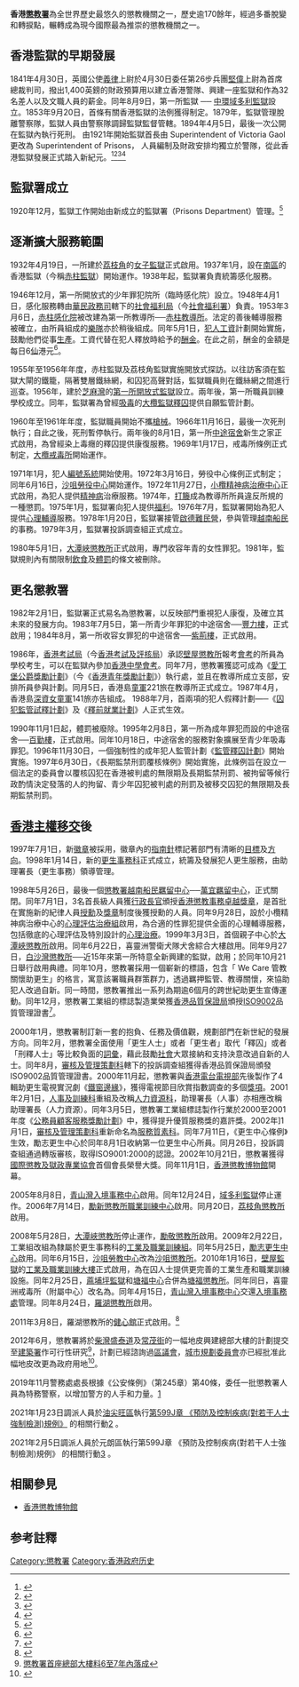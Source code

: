 {{multiple image
| footer = [[香港主權移交|香港主權移交]]前的[[懲教署|懲教署]][[徽章|徽章]]（1982至1997年），中央有[[伊麗莎白二世|伊麗莎白二世]]之徽章及主權移交後的懲教署徽章（1997年至現在）
| align = right
| image1 = Badge of the Correctional Service Department before 1st of July, 1997.gif
| width1 = 116
<!-- 注释出：| image2 = Hong Kong Correctional Services.svg -->
| width2 = 155
}}
'''香港[[懲教署|懲教署]]'''為全世界歷史最悠久的懲教機關之一，歷史逾170餘年，經過多番脫變和轉捩點，輾轉成為現今國際最為推崇的懲教機關之一。

==香港監獄的早期發展==
1841年4月30日，英國公使[[義律|義律]]上尉於4月30日委任第26步兵團[[堅偉|堅偉]]上尉為首席總裁判司，撥出1,400英鎊的財政預算用以建立香港警隊、興建一座監獄和作為32名差人以及文職人員的薪金。同年8月9日，第一所監獄 ── [[中環|中環]][[域多利監獄|域多利監獄]]設立。1853年9月20日，首條有關香港監獄的法例獲得制定。1879年，監獄管理脫離警察隊，監獄人員由警察隊調歸監獄監督管轄。1894年4月5日，最後一次公開在監獄內執行死刑。 由1921年開始監獄首長由 Superintendent of Victoria Gaol 更改為 Superintendent of Prisons， 人員編制及財政安排均獨立於警隊，從此香港監獄發展正式踏入新紀元。<ref>{{cite web|url=http://google.com/books/about/?id=WNkWMwEACAAJ|title=懲與教: 香港獄政發展 (1921-2011)|publisher=香港懲教署|author=鄒興華、蕭麗娟|date=2011|accessdate=2020-05-21|archive-date=2020-05-26|archive-url=https://web.archive.org/web/20200526192149/https://books.google.com/books/about/?id=WNkWMwEACAAJ&hl=en|dead-url=no}}</ref><ref>{{cite web|url=https://web.archive.org/web/20200521180924/https://www.csd.gov.hk/annualreview/2012/ebook/files_tc/csd_ar2012_tc.pdf|title=香港懲教署2012年年報|publisher=香港懲教署|date=2012}}</ref><ref>{{cite web|url=https://web.archive.org/web/20200521175351/https://hk.news.appledaily.com/local/daily/article/20111227/15927930|title=90年前囚犯好餸過平民
|publisher=蘋果日報|date=2011年12月27日}}</ref><ref>{{cite web|url=https://web.archive.org/web/20200521184419/https://www.csd.gov.hk/images/doc/pub/pub_off/Full_main_BR.pdf|title=香港懲教　任重道遠 ： 1841至1999年 香港懲教服務歷史|publisher=冼樂嘉新聞資訊有限公司|date=1999年3月|author=冼樂嘉、呂麗娟}}</ref>

==監獄署成立==
1920年12月，監獄工作開始由新成立的監獄署（Prisons Department）管理。<ref>{{Cite web|url=https://www.csd.gov.hk/tc_chi/about/about_history/abt_his_early.html|title=早期歷史|accessdate=2018-01-13|work=www.csd.gov.hk|language=zh-hk|archive-date=2020-04-19|archive-url=https://web.archive.org/web/20200419235801/https://www.csd.gov.hk/tc_chi/about/about_history/abt_his_early.html|dead-url=no}}</ref>

==逐漸擴大服務範圍==
1932年4月19日，一所建於[[荔枝角|荔枝角]]的[[荔枝角收押所|女子監獄]]正式啟用。1937年1月，設在[[南區_(香港)|南區]]的香港監獄（今稱[[赤柱監獄|赤柱監獄]]）開始運作。1938年起，監獄署負責統籌感化服務。

1946年12月，第一所開放式的少年罪犯院所（臨時感化院）設立。1948年4月1日，感化服務轉由[[華民政務司|華民政務司]]轄下的[[社會福利局|社會福利局]]（今[[社會福利署|社會福利署]]）負責。1953年3月6日，[[馬坑監獄|赤柱感化院]]被改建為第一所教導所──[[馬坑監獄|赤柱教導所]]。法定的善後輔導服務被確立，由所員組成的[[樂隊|樂隊]]亦於稍後組成。同年5月1日，[[犯人|犯人]][[工資|工資]]計劃開始實施，鼓勵他們從事[[生產|生產]]。工資代替在犯人釋放時給予的[[酬金|酬金]]。在此之前，酬金的金額是每日6[[仙|仙]]港元<ref>{{Cite web |url=http://www.csd.gov.hk/tc_chi/abt/abt_his/abt_his_early.html |title=早期歷史 |access-date=2010-10-01 |archive-date=2006-12-13 |archive-url=https://web.archive.org/web/20061213145039/http://www.csd.gov.hk/tc_chi/abt/abt_his/abt_his_early.html |dead-url=no }}</ref>。

1955年至1956年年度，赤柱監獄及荔枝角監獄實施開放式探訪。以往訪客須在監獄大閘的鐵籠，隔著雙層鐵絲網，和囚犯高聲對話，監獄職員則在鐵絲網之間進行巡查。1956年，建於[[芝麻灣|芝麻灣]]的[[芝麻灣懲教所及芝新懲教所|第一所開放式監獄]]設立。兩年後，第一所職員訓練學校成立。同年，監獄署為曾經[[吸毒|吸毒]]的[[大欖懲教所|大欖監獄]][[釋囚|釋囚]]提供自願監管計劃。

1960年至1961年年度，監獄職員開始不攜[[槍械|槍械]]。1966年11月16日，最後一次死刑執行；自此之後，死刑暫停執行。兩年後的8月1日，第一所[[懲教署中途宿舍|中途宿舍]]新生之家正式啟用，為曾經染上毒癮的釋囚提供康復服務。1969年1月17日，戒毒所條例正式制定，[[大欖懲教所|大欖戒毒所]]開始運作。

1971年1月，犯人[[編號|編號]][[系統|系統]]開始使用。1972年3月16日，勞役中心條例正式制定；同年6月16日，[[沙咀懲教所及勵志更生中心|沙咀勞役中心]]開始運作。1972年11月27日，[[小欖精神病治療中心|小欖精神病治療中心]]正式啟用，為犯人提供[[精神病|精神病]]治療服務。1974年，[[打籐|打籐]]成為教導所所員違反所規的一種懲罰。1975年1月，監獄署向犯人提供[[福利|福利]]。1976年7月，監獄署開始為犯人提供[[心理輔導|心理輔導]]服務。1978年1月20日，監獄署接管[[前皇家空軍基地|啟德難民營]]，參與管理[[香港越南船民問題|越南船民]]的事務。1979年3月，監獄署投訴調查組正式成立。

1980年5月1日，[[大潭峽懲教所|大潭峽懲教所]]正式啟用，專門收容年青的女性罪犯。1981年，監獄規則內有關限制[[飲食|飲食]]及[[體罰|體罰]]的條文被刪除。

==更名懲教署==
1982年2月1日，監獄署正式易名為懲教署，以反映部門重視犯人康復，及確立其未來的發展方向。1983年7月5日，第一所青少年罪犯的中途宿舍──[[豐力樓|豐力樓]]，正式啟用；1984年8月，第一所收容女罪犯的中途宿舍──[[紫荊樓|紫荊樓]]，正式啟用。

1986年，[[香港考試局|香港考試局]]（今[[香港考試及評核局|香港考試及評核局]]）承認[[壁屋懲教所|壁屋懲教所]]報考[[香港中學會考|會考]]的所員為學校考生，可以在監獄內參加[[香港中學會考|香港中學會考]]。同年7月，懲教署獲認可成為《[[愛丁堡公爵獎勵計劃|愛丁堡公爵獎勵計劃]]》（今《[[香港青年獎勵計劃|香港青年獎勵計劃]]》）執行處，並且在教導所成立支部，安排所員參與計劃。同月5日，香港島[[童軍|童軍]]221旅在教導所正式成立。1987年4月，香港島[[深資|深資]][[女童軍|女童軍]]141旅亦告組成。 1988年7月，首兩項的犯人假釋計劃—─《[[囚犯監管試釋計劃|囚犯監管試釋計劃]]》及《[[釋前就業計劃|釋前就業計劃]]》人正式生效。

1990年11月1日起，體罰被廢除。1995年2月8日，第一所為成年罪犯而設的中途宿舍──[[百勤樓|百勤樓]]，正式啟用。同年10月18日，中途宿舍的服務對象擴展至青少年吸毒罪犯。1996年11月30日，一個強制性的成年犯人監管計劃《[[監管釋囚計劃|監管釋囚計劃]]》開始實施。1997年6月30日，《長期監禁刑罰覆核條例》開始實施，此條例旨在設立一個法定的委員會以覆核囚犯在香港被判處的無限期及長期監禁刑罰、被拘留等候行政酌情決定發落的人的拘留、青少年囚犯被判處的刑罰及被移交囚犯的無限期及長期監禁刑罰。

==[[香港主權移交|香港主權移交]]後==
1997年7月1日，新[[徽章|徽章]]被採用，徽章內的[[指南針|指南針]]標記著部門有清晰的[[目標|目標]]及[[方向|方向]]。1998年1月14日，新的[[更生事務科|更生事務科]]正式成立，統籌及發展犯人更生服務，由助理署長（更生事務）領導管理。 

1998年5月26日，最後一個[[懲教署越南船民羈留中心|懲教署越南船民羈留中心]]──[[萬宜羈留中心|萬宜羈留中心]]，正式關閉。同年7月1日，3名首長級人員獲[[香港特區行政長官|行政長官]]頒授[[香港懲教事務卓越獎章|香港懲教事務卓越獎章]]，是首批在實施新的紀律人員[[授勳|授勳]]及[[獎章|獎章]]制度後獲授勳的人員。同年9月28日，設於小欖精神病治療中心的[[心理評估治療組|心理評估治療組]]啟用，為合適的性罪犯提供全面的心理輔導服務，包括徹底的心理評估及特別設計的[[心理治療|心理治療]]。1999年3月3日，首個親子中心於[[大潭峽懲教所|大潭峽懲教所]]啟用。同年6月22日，喜靈洲警衛犬隊犬舍綜合大樓啟用。同年9月27日，[[白沙灣懲教所|白沙灣懲教所]]──近15年來第一所特意全新興建的監獄，啟用；於同年10月21日舉行啟用典禮。同年10月，懲教署採用一個嶄新的標語，包含「 We Care 管教關懷助更生」的格言，寓意該署職員群策群力，透過羈押監管、教導關懷，來協助犯人改過自新。同一時間，懲教署推出一系列為期逾6個月的跨世紀助更生宣傳運動。同年12月，懲教署工業組的標誌製造業榮獲[[香港品質保證局|香港品質保證局]]頒授[[ISO9002|ISO9002]]品質管理證書<ref>{{Cite web |url=http://www.csd.gov.hk/tc_chi/abt/abt_his/abt_his_1950.html |title=五 十 年 代 至 九 十 年 代  |access-date=2010-10-01 |archive-date=2013-10-06 |archive-url=https://web.archive.org/web/20131006081328/http://www.csd.gov.hk/tc_chi/abt/abt_his/abt_his_1950.html |dead-url=no }}</ref>。

2000年1月，懲教署制訂新一套的抱負、任務及價值觀，規劃部門在新世紀的發展方向。同年2月，懲教署全面使用「更生人士」或者「更生者」取代「釋囚」或者「刑釋人士」等比較負面的[[詞彙|詞彙]]，藉此鼓勵[[社會|社會]]大眾接納和支持決意改過自新的人士。同年8月，[[審核及管理策劃科|審核及管理策劃科]]轄下的投訴調查組獲得香港品質保證局頒發ISO9002品質管理證書。2000年11月起，懲教署與[[香港電台電視部|香港電台電視部]]先後製作了4輯助更生電視實況劇《[[鐵窗邊緣|鐵窗邊緣]]》，獲得電視節目欣賞指數調查的多個[[獎項|獎項]]。2001年2月1日，[[人事及訓練科|人事及訓練科]]重組及改稱[[人力資源科|人力資源科]]，助理署長（人事）亦相應改稱助理署長（人力資源）。同年3月5日，懲教署工業組標誌製作行業於2000至2001年度《[[公務員顧客服務獎勵計劃|公務員顧客服務獎勵計劃]]》中，獲得提升優質服務獎的嘉許獎。2002年]1月1日，[[審核及管理策劃科|審核及管理策劃科]]重新命名為[[服務質素科|服務質素科]]。同年7月11日，《更生中心條例》生效，勵志更生中心於同年8月1日收納第一位更生中心所員。同月26日，投訴調查組通過轉版審核，取得ISO9001:2000的認證。2002年10月21日，懲教署獲得[[國際懲教及獄政專業協會|國際懲教及獄政專業協會]]首個會長榮譽大獎。同年11月1日，[[香港懲教博物館|香港懲教博物館]]開幕。

2005年8月8日，[[青山灣入境事務中心|青山灣入境事務中心]]啟用。同年12月24日，[[域多利監獄|域多利監獄]]停止運作。2006年7月14日，[[勵新懲教所職業訓練中心|勵新懲教所職業訓練中心]]啟用。同月20日，[[荔枝角懲教所|荔枝角懲教所]]啟用。

2008年5月28日，[[大潭峽懲教所|大潭峽懲教所]]停止運作，[[勵敬懲教所|勵敬懲教所]]啟用。2009年2月22日，工業組改組為隸屬於更生事務科的[[工業及職業訓練組|工業及職業訓練組]]。同年5月25日，[[勵志更生中心|勵志更生中心]]啟用。同年6月15日，[[沙咀勞教中心|沙咀勞教中心]]改為[[沙咀懲教所|沙咀懲教所]]。2010年1月16日，[[壁屋監獄|壁屋監獄]]的[[工業及職業訓練大樓|工業及職業訓練大樓]]正式啟用，為在囚人士提供更完善的工業生產和職業訓練設施。同年2月25日，[[蔴埔坪監獄|蔴埔坪監獄]]和[[塘福中心|塘福中心]]合併為[[塘福懲教所|塘福懲教所]]。同年同日，喜靈洲戒毒所（附屬中心）改名為{{link-yue|勵顧懲教所|勵顧懲教所}}。同年4月15日，[[青山灣入境事務中心|青山灣入境事務中心]]交還[[入境事務處|入境事務處]]管理。同年8月24日，[[羅湖懲教所|羅湖懲教所]]啟用。

2011年3月8日，羅湖懲教所的[[健心館|健心館]]正式啟用。<ref>{{Cite web |url=http://www.csd.gov.hk/tc_chi/abt/abt_his/abt_his_1980.html |title=二 千 年 至 現 在 |access-date=2010-10-01 |archive-date=2013-10-05 |archive-url=https://web.archive.org/web/20131005005930/http://www.csd.gov.hk/tc_chi/abt/abt_his/abt_his_1980.html |dead-url=yes }}</ref>

2012年6月，懲教署將於[[柴灣|柴灣]][[盛泰道|盛泰道]]及[[常茂街|常茂街]]的一幅地皮興建總部大樓的計劃提交至[[建築署|建築署]]作可行性研究<ref>[http://hk.news.yahoo.com/懲教署首座總部大樓料6至7年內落成-043700833.html 懲教署首座總部大樓料6至7年內落成]</ref>，計劃已經諮詢過[[區議會|區議會]]，[[城市規劃委員會|城市規劃委員會]]亦已經批准此幅地皮改更為政府用地<ref>{{Cite web |url=http://hk.news.yahoo.com/%E6%87%B2%E6%95%99%E7%BD%B2%E6%93%AC%E5%9C%A8%E6%9D%8F%E8%8A%B1%E9%82%A8%E8%88%88%E5%BB%BA%E9%A6%96%E5%B9%A2%E7%B8%BD%E9%83%A8%E5%A4%A7%E6%A8%93-231200977.html |title=懲教署擬在杏花邨興建首幢總部大樓 |access-date=2012-06-16 |archive-date=2016-05-05 |archive-url=https://web.archive.org/web/20160505230531/https://hk.news.yahoo.com/%e6%87%b2%e6%95%99%e7%bd%b2%e6%93%ac%e5%9c%a8%e6%9d%8f%e8%8a%b1%e9%82%a8%e8%88%88%e5%bb%ba%e9%a6%96%e5%b9%a2%e7%b8%bd%e9%83%a8%e5%a4%a7%e6%a8%93-231200977.html |dead-url=no }}</ref>。

2019年11月警務處處長根據《公安條例》（第245章）第40條，委任一批懲教署人員為特務警察，以增加警方的人手和力量。[https://www.info.gov.hk/gia/general/201911/14/P2019111400532.htm] {{Wayback|url=https://www.info.gov.hk/gia/general/201911/14/P2019111400532.htm |date=20191115004636 }}

2021年1月23日調派人員於[[油尖旺區|油尖旺區]]執行[https://www.elegislation.gov.hk/hk/cap599J?_lang=zh-Hant-HK 第599J章 《預防及控制疾病(對若干人士強制檢測)規例》] 的相關行動[https://m.facebook.com/d100fans.club/photos/a.629063753836905/3637813152961935/?type=3] {{Wayback|url=https://m.facebook.com/d100fans.club/photos/a.629063753836905/3637813152961935/?type=3 |date=20220122224252 }}。

2021年2月5日調派人員於元朗區執行第599J章 《預防及控制疾病(對若干人士強制檢測)規例》 的相關行動[https://www.inmediahk.net/node/1080679] {{Wayback|url=https://www.inmediahk.net/node/1080679 |date=20210216150248 }}
。

==相關參見==
*[[香港懲教博物館|香港懲教博物館]]

==参考註釋==
{{reflist|2}}
<div class="references-2column">
</div>

[[Category:懲教署|Category:懲教署]]
[[Category:香港政府历史|Category:香港政府历史]]